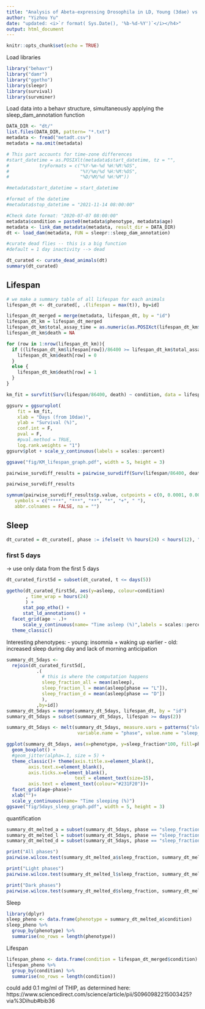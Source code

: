 ```yaml
---
title: "Analysis of Abeta-expressing Drosophila in LD, Young (3dae) vs old (25 dae)"
author: "Yizhou Yu"
date: "updated: <i>`r format( Sys.Date(), '%b-%d-%Y')`</i></h4>"
output: html_document
---
```


```r
knitr::opts_chunk$set(echo = TRUE)
```


Load libraries
```r
library("behavr")
library("damr")
library("ggetho")
library(sleepr)
library(survival)
library(survminer)
```

Load data into a behavr structure, simultaneously applying the sleep_dam_annotation function

```r
DATA_DIR <- "dt/"
list.files(DATA_DIR, pattern= "*.txt")
metadata <- fread("metadt.csv")
metadata = na.omit(metadata)

# This part accounts for time-zone differences
#start_datetime = as.POSIXlt(metadata$start_datetime, tz = "",
#           tryFormats = c("%Y-%m-%d %H:%M:%OS",
#                          "%Y/%m/%d %H:%M:%OS", 
#                          "%D/%M/%d %H:%M"))

#metadata$start_datetime = start_datetime

#format of the datetime
#metadata$stop_datetime = "2021-11-14 08:00:00"

#Check date format: "2020-07-07 08:00:00"
metadata$condition = paste0(metadata$phenotype, metadata$age)
metadata <- link_dam_metadata(metadata, result_dir = DATA_DIR)
dt <- load_dam(metadata, FUN = sleepr::sleep_dam_annotation)

#curate dead flies -- this is a big function
#default = 1 day inactivity --> dead 

dt_curated <- curate_dead_animals(dt)
summary(dt_curated)
```


## Lifespan
```r
# we make a summary table of all lifespan for each animals
lifespan_dt <- dt_curated[, .(lifespan = max(t)), by=id]

lifespan_dt_merged = merge(metadata, lifespan_dt, by = "id")
lifespan_dt_km = lifespan_dt_merged
lifespan_dt_km$total_assay_time = as.numeric(as.POSIXct(lifespan_dt_km$stop_datetime,format='%Y-%m-%d %H:%M:%S') - as.POSIXct(lifespan_dt_km$start_datetime,format='%Y-%m-%d %H:%M:%S'))
lifespan_dt_km$death = NA

for (row in 1:nrow(lifespan_dt_km)){
  if ((lifespan_dt_km$lifespan[row])/86400 >= lifespan_dt_km$total_assay_time[row]) {
    lifespan_dt_km$death[row] = 0
  }
  else {
    lifespan_dt_km$death[row] = 1
  }
}
```

```r
km_fit = survfit(Surv(lifespan/86400, death) ~ condition, data = lifespan_dt_km)

ggsurv = ggsurvplot(
    fit = km_fit, 
    xlab = "Days (from 10dae)", 
    ylab = "Survival (%)",
    conf.int = F,
    pval = F,
    #pval.method = TRUE,
    log.rank.weights = "1")
ggsurv$plot + scale_y_continuous(labels = scales::percent)

ggsave("fig/KM_lifespan_graph.pdf", width = 5, height = 3)
```

```r
pairwise_survdiff_results = pairwise_survdiff(Surv(lifespan/86400, death) ~ condition, data = lifespan_dt_km, p.adjust.method = "BH")

pairwise_survdiff_results

symnum(pairwise_survdiff_results$p.value, cutpoints = c(0, 0.0001, 0.001, 0.01, 0.05, 0.1, 1),
   symbols = c("****", "***", "**", "*", "+", " "),
   abbr.colnames = FALSE, na = "")

```


## Sleep

```r
dt_curated = dt_curated[, phase := ifelse(t %% hours(24) < hours(12), "L", "D")]
```


### first 5 days
-> use only data from the first 5 days

```r
dt_curated_first5d = subset(dt_curated, t <= days(5)) 

ggetho(dt_curated_first5d, aes(y=asleep, colour=condition)
       , time_wrap = hours(24)
       ) +
      stat_pop_etho() +
      stat_ld_annotations() +
  facet_grid(age ~ .)+
      scale_y_continuous(name= "Time asleep (%)",labels = scales::percent) +
  theme_classic()
```

Interesting phenotypes:
- young: insomnia + waking up earlier 
- old: increased sleep during day and lack of morning anticipation

```r
summary_dt_5days <- 
  rejoin(dt_curated_first5d[,
           .(
             # this is where the computation happens
             sleep_fraction_all = mean(asleep),
             sleep_fraction_l = mean(asleep[phase == "L"]),
             sleep_fraction_d = mean(asleep[phase == "D"])
             ),
           ,by=id])
summary_dt_5days = merge(summary_dt_5days, lifespan_dt, by = "id")
summary_dt_5days = subset(summary_dt_5days, lifespan >= days(2))

summary_dt_5days <- melt(summary_dt_5days, measure.vars = patterns("sleep_fraction_"),
                          variable.name = "phase", value.name = "sleep_fraction")

ggplot(summary_dt_5days, aes(x=phenotype, y=sleep_fraction*100, fill=phenotype)) + 
  geom_boxplot() +
  #geom_jitter(alpha=.1, size = 5) +
  theme_classic()+ theme(axis.title.x=element_blank(),
        axis.text.x=element_blank(),
        axis.ticks.x=element_blank(),
                         text = element_text(size=15),
        axis.text = element_text(colour="#231F20"))+
  facet_grid(age~phase)+ 
  xlab("")+
  scale_y_continuous(name= "Time sleeping (%)")
ggsave("fig/5days_sleep_graph.pdf", width = 5, height = 3)
```

quantification 
```r
summary_dt_melted_a = subset(summary_dt_5days, phase == "sleep_fraction_all")
summary_dt_melted_l = subset(summary_dt_5days, phase == "sleep_fraction_l")
summary_dt_melted_d = subset(summary_dt_5days, phase == "sleep_fraction_d")

print("All phases")
pairwise.wilcox.test(summary_dt_melted_a$sleep_fraction, summary_dt_melted_a$condition, p.adj = "none")

print("Light phases")
pairwise.wilcox.test(summary_dt_melted_l$sleep_fraction, summary_dt_melted_l$condition, p.adj = "none")

print("Dark phases")
pairwise.wilcox.test(summary_dt_melted_d$sleep_fraction, summary_dt_melted_d$condition, p.adj = "none")
```

Sleep
```r
library(dplyr)
sleep_pheno <- data.frame(phenotype = summary_dt_melted_a$condition)
sleep_pheno %>% 
  group_by(phenotype) %>%
  summarise(no_rows = length(phenotype))
```

Lifespan
```r
lifespan_pheno <- data.frame(condition = lifespan_dt_merged$condition)
lifespan_pheno %>% 
  group_by(condition) %>%
  summarise(no_rows = length(condition))
```

could add 0.1 mg/ml of THIP, as determined here: https://www.sciencedirect.com/science/article/pii/S0960982215003425?via%3Dihub#bib36

